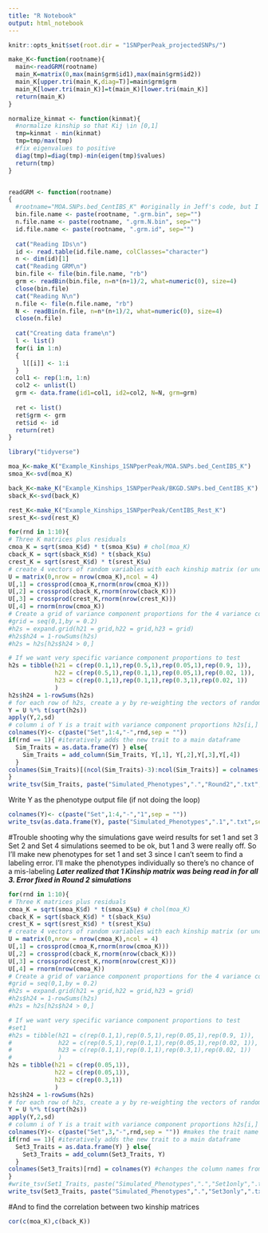 ```yaml
---
title: "R Notebook"
output: html_notebook
---
```


```r
knitr::opts_knit$set(root.dir = "1SNPperPeak_projectedSNPs/")
```


```r
make_K<-function(rootname){
  main<-readGRM(rootname)
  main_K=matrix(0,max(main$grm$id1),max(main$grm$id2))
  main_K[upper.tri(main_K,diag=T)]=main$grm$grm
  main_K[lower.tri(main_K)]=t(main_K)[lower.tri(main_K)]
  return(main_K)
}

normalize_kinmat <- function(kinmat){
  #normalize kinship so that Kij \in [0,1]
  tmp=kinmat - min(kinmat)
  tmp=tmp/max(tmp)
  #fix eigenvalues to positive
  diag(tmp)=diag(tmp)-min(eigen(tmp)$values)
  return(tmp)
}


readGRM <- function(rootname)
{
  #rootname="MOA.SNPs.bed_CentIBS_K" #originally in Jeff's code, but I think it's overriding the input so everything is being read in the same way...
  bin.file.name <- paste(rootname, ".grm.bin", sep="")
  n.file.name <- paste(rootname, ".grm.N.bin", sep="")
  id.file.name <- paste(rootname, ".grm.id", sep="")
  
  cat("Reading IDs\n")
  id <- read.table(id.file.name, colClasses="character")
  n <- dim(id)[1]
  cat("Reading GRM\n")
  bin.file <- file(bin.file.name, "rb")
  grm <- readBin(bin.file, n=n*(n+1)/2, what=numeric(0), size=4)
  close(bin.file)
  cat("Reading N\n")
  n.file <- file(n.file.name, "rb")
  N <- readBin(n.file, n=n*(n+1)/2, what=numeric(0), size=4)
  close(n.file)
  
  cat("Creating data frame\n")
  l <- list()
  for(i in 1:n)
  {
    l[[i]] <- 1:i
  }
  col1 <- rep(1:n, 1:n)
  col2 <- unlist(l)
  grm <- data.frame(id1=col1, id2=col2, N=N, grm=grm)	
  
  ret <- list()
  ret$grm <- grm
  ret$id <- id
  return(ret)
}
```


```r
library("tidyverse")
```

```r
moa_K<-make_K("Example_Kinships_1SNPperPeak/MOA.SNPs.bed_CentIBS_K") 
smoa_K<-svd(moa_K)

back_K<-make_K("Example_Kinships_1SNPperPeak/BKGD.SNPs.bed_CentIBS_K") 
sback_K<-svd(back_K)

rest_K<-make_K("Example_Kinships_1SNPperPeak/CentIBS_Rest_K") 
srest_K<-svd(rest_K)
```

```r
for(rnd in 1:10){
# Three K matrices plus residuals
cmoa_K = sqrt(smoa_K$d) * t(smoa_K$u) # chol(moa_K)
cback_K = sqrt(sback_K$d) * t(sback_K$u) 
crest_K = sqrt(srest_K$d) * t(srest_K$u) 
# create 4 vectors of random variables with each kinship matrix (or uncorrelated residuals)
U = matrix(0,nrow = nrow(cmoa_K),ncol = 4)
U[,1] = crossprod(cmoa_K,rnorm(nrow(cmoa_K)))
U[,2] = crossprod(cback_K,rnorm(nrow(cback_K)))
U[,3] = crossprod(crest_K,rnorm(nrow(crest_K)))
U[,4] = rnorm(nrow(cmoa_K))
# Create a grid of variance component proportions for the 4 variance components
#grid = seq(0,1,by = 0.2)
#h2s = expand.grid(h21 = grid,h22 = grid,h23 = grid)
#h2s$h24 = 1-rowSums(h2s)
#h2s = h2s[h2s$h24 > 0,]

# If we want very specific variance component proportions to test
h2s = tibble(h21 = c(rep(0.1,1),rep(0.5,1),rep(0.05,1),rep(0.9, 1)), 
             h22 = c(rep(0.5,1),rep(0.1,1),rep(0.05,1),rep(0.02, 1)), 
             h23 = c(rep(0.1,1),rep(0.1,1),rep(0.3,1),rep(0.02, 1))
             )
h2s$h24 = 1-rowSums(h2s)
# for each row of h2s, create a y by re-weighting the vectors of random variables
Y = U %*% t(sqrt(h2s))
apply(Y,2,sd)
# column i of Y is a trait with variance component proportions h2s[i,]
colnames(Y)<- c(paste("Set",1:4,"-",rnd,sep = ""))
if(rnd == 1){ #iteratively adds the new trait to a main dataframe
  Sim_Traits = as.data.frame(Y) } else{
    Sim_Traits = add_column(Sim_Traits, Y[,1], Y[,2],Y[,3],Y[,4])
  }
colnames(Sim_Traits)[(ncol(Sim_Traits)-3):ncol(Sim_Traits)] = colnames(Y) #changes the column names from "Y" to trait name
}
write_tsv(Sim_Traits, paste("Simulated_Phenotypes",".","Round2",".txt",sep = ""))
```
Write Y as the phenotype output file (if not doing the loop)
```r
colnames(Y)<- c(paste("Set",1:4,"-","1",sep = ""))
write_tsv(as.data.frame(Y), paste("Simulated_Phenotypes",".1",".txt",sep = ""))
```
#Trouble shooting why the simulations gave weird results for set 1 and set 3
Set 2 and Set 4 simulations seemed to be ok, but 1 and 3 were really off. 
So I'll make new phenotypes for set 1 and set 3 since I can't seem to find a labeling error. 
I'll make the phenotypes individually so there's no chance of a mis-labeling
***Later realized that 1 Kinship matrix was being read in for all 3. Error fixed in Round 2 simulations***
```r
for(rnd in 1:10){
# Three K matrices plus residuals
cmoa_K = sqrt(smoa_K$d) * t(smoa_K$u) # chol(moa_K)
cback_K = sqrt(sback_K$d) * t(sback_K$u) 
crest_K = sqrt(srest_K$d) * t(srest_K$u) 
# create 4 vectors of random variables with each kinship matrix (or uncorrelated residuals)
U = matrix(0,nrow = nrow(cmoa_K),ncol = 4)
U[,1] = crossprod(cmoa_K,rnorm(nrow(cmoa_K)))
U[,2] = crossprod(cback_K,rnorm(nrow(cback_K)))
U[,3] = crossprod(crest_K,rnorm(nrow(crest_K)))
U[,4] = rnorm(nrow(cmoa_K))
# Create a grid of variance component proportions for the 4 variance components
#grid = seq(0,1,by = 0.2)
#h2s = expand.grid(h21 = grid,h22 = grid,h23 = grid)
#h2s$h24 = 1-rowSums(h2s)
#h2s = h2s[h2s$h24 > 0,]

# If we want very specific variance component proportions to test
#set1
#h2s = tibble(h21 = c(rep(0.1,1),rep(0.5,1),rep(0.05,1),rep(0.9, 1)), 
#             h22 = c(rep(0.5,1),rep(0.1,1),rep(0.05,1),rep(0.02, 1)), 
#             h23 = c(rep(0.1,1),rep(0.1,1),rep(0.3,1),rep(0.02, 1))
#             )
h2s = tibble(h21 = c(rep(0.05,1)), 
             h22 = c(rep(0.05,1)), 
             h23 = c(rep(0.3,1))
             )
h2s$h24 = 1-rowSums(h2s)
# for each row of h2s, create a y by re-weighting the vectors of random variables
Y = U %*% t(sqrt(h2s))
apply(Y,2,sd)
# column i of Y is a trait with variance component proportions h2s[i,]
colnames(Y)<- c(paste("Set",3,"-",rnd,sep = "")) #makes the trait name
if(rnd == 1){ #iteratively adds the new trait to a main dataframe
  Set3_Traits = as.data.frame(Y) } else{
    Set3_Traits = add_column(Set3_Traits, Y)
  }
colnames(Set3_Traits)[rnd] = colnames(Y) #changes the column names from "Y" to trait name
}
#write_tsv(Set1_Traits, paste("Simulated_Phenotypes",".","Set1only",".txt",sep = ""))
write_tsv(Set3_Traits, paste("Simulated_Phenotypes",".","Set3only",".txt",sep = ""))
```

#And to find the correlation between two kinship matrices
```r
cor(c(moa_K),c(back_K))
```